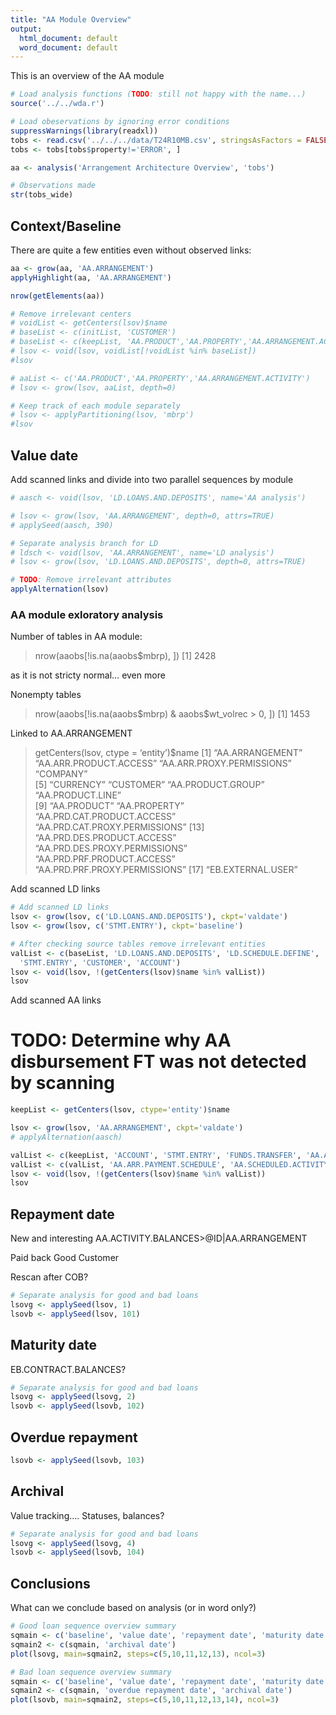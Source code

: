 ```yaml
---
title: "AA Module Overview"
output:
  html_document: default
  word_document: default
---
```

This is an overview of the AA module

```r
# Load analysis functions (TODO: still not happy with the name...)
source('../../wda.r')

# Load obeservations by ignoring error conditions
suppressWarnings(library(readxl))
tobs <- read.csv('../../../data/T24R10MB.csv', stringsAsFactors = FALSE)
tobs <- tobs[tobs$property!='ERROR', ]

aa <- analysis('Arrangement Architecture Overview', 'tobs')

# Observations made
str(tobs_wide)
```

## Context/Baseline

There are quite a few entities even without observed links:

```r
aa <- grow(aa, 'AA.ARRANGEMENT')
applyHighlight(aa, 'AA.ARRANGEMENT')

nrow(getElements(aa))

# Remove irrelevant centers
# voidList <- getCenters(lsov)$name
# baseList <- c(initList, 'CUSTOMER')
# baseList <- c(keepList, 'AA.PRODUCT','AA.PROPERTY','AA.ARRANGEMENT.ACTIVITY')
# lsov <- void(lsov, voidList[!voidList %in% baseList])
#lsov

# aaList <- c('AA.PRODUCT','AA.PROPERTY','AA.ARRANGEMENT.ACTIVITY')
# lsov <- grow(lsov, aaList, depth=0)

# Keep track of each module separately
# lsov <- applyPartitioning(lsov, 'mbrp')
#lsov
```

## Value date

Add scanned links and divide into two parallel sequences by module

```r

# aasch <- void(lsov, 'LD.LOANS.AND.DEPOSITS', name='AA analysis')

# lsov <- grow(lsov, 'AA.ARRANGEMENT', depth=0, attrs=TRUE)
# applySeed(aasch, 390)

# Separate analysis branch for LD
# ldsch <- void(lsov, 'AA.ARRANGEMENT', name='LD analysis')
# lsov <- grow(lsov, 'LD.LOANS.AND.DEPOSITS', depth=0, attrs=TRUE)

# TODO: Remove irrelevant attributes
applyAlternation(lsov)
```

### AA module exloratory analysis

Number of tables in AA module:

> nrow(aaobs[!is.na(aaobs$mbrp), ])
[1] 2428

as it is not stricty normal... even more

Nonempty tables

> nrow(aaobs[!is.na(aaobs$mbrp) & aaobs$wt_volrec > 0, ])
[1] 1453

Linked to AA.ARRANGEMENT

> getCenters(lsov, ctype = 'entity')$name
 [1] "AA.ARRANGEMENT"               "AA.ARR.PRODUCT.ACCESS"        "AA.ARR.PROXY.PERMISSIONS"     "COMPANY"                     
 [5] "CURRENCY"                     "CUSTOMER"                     "AA.PRODUCT.GROUP"             "AA.PRODUCT.LINE"             
 [9] "AA.PRODUCT"                   "AA.PROPERTY"                  "AA.PRD.CAT.PRODUCT.ACCESS"    "AA.PRD.CAT.PROXY.PERMISSIONS"
[13] "AA.PRD.DES.PRODUCT.ACCESS"    "AA.PRD.DES.PROXY.PERMISSIONS" "AA.PRD.PRF.PRODUCT.ACCESS"    "AA.PRD.PRF.PROXY.PERMISSIONS"
[17] "EB.EXTERNAL.USER"      


Add scanned LD links

```r

# Add scanned LD links
lsov <- grow(lsov, c('LD.LOANS.AND.DEPOSITS'), ckpt='valdate')
lsov <- grow(lsov, c('STMT.ENTRY'), ckpt='baseline')

# After checking source tables remove irrelevant entities
valList <- c(baseList, 'LD.LOANS.AND.DEPOSITS', 'LD.SCHEDULE.DEFINE',
  'STMT.ENTRY', 'CUSTOMER', 'ACCOUNT')
lsov <- void(lsov, !(getCenters(lsov)$name %in% valList))
lsov


```

Add scanned AA links

# TODO: Determine why AA disbursement FT was not detected by scanning

```r
keepList <- getCenters(lsov, ctype='entity')$name

lsov <- grow(lsov, 'AA.ARRANGEMENT', ckpt='valdate')
# applyAlternation(aasch)

valList <- c(keepList, 'ACCOUNT', 'STMT.ENTRY', 'FUNDS.TRANSFER', 'AA.ARR.ACCOUNT')
valList <- c(valList, 'AA.ARR.PAYMENT.SCHEDULE', 'AA.SCHEDULED.ACTIVITY')
lsov <- void(lsov, !(getCenters(lsov)$name %in% valList))
lsov
```

## Repayment date

New and interesting AA.ACTIVITY.BALANCES>@ID|AA.ARRANGEMENT

Paid back Good Customer

Rescan after COB?

```r
# Separate analysis for good and bad loans
lsovg <- applySeed(lsov, 1)
lsovb <- applySeed(lsov, 101)
```
## Maturity date

EB.CONTRACT.BALANCES?

```r
# Separate analysis for good and bad loans
lsovg <- applySeed(lsovg, 2)
lsovb <- applySeed(lsovb, 102)
```

## Overdue repayment

```r
lsovb <- applySeed(lsovb, 103)
```

## Archival

Value tracking.... Statuses, balances?

```r
# Separate analysis for good and bad loans
lsovg <- applySeed(lsovg, 4)
lsovb <- applySeed(lsovb, 104)
```

## Conclusions

What can we conclude based on analysis (or in word only?)

```r
# Good loan sequence overview summary
sqmain <- c('baseline', 'value date', 'repayment date', 'maturity date')
sqmain2 <- c(sqmain, 'archival date')
plot(lsovg, main=sqmain2, steps=c(5,10,11,12,13), ncol=3)

# Bad loan sequence overview summary
sqmain <- c('baseline', 'value date', 'repayment date', 'maturity date')
sqmain2 <- c(sqmain, 'overdue repayment date', 'archival date')
plot(lsovb, main=sqmain2, steps=c(5,10,11,12,13,14), ncol=3)

```

